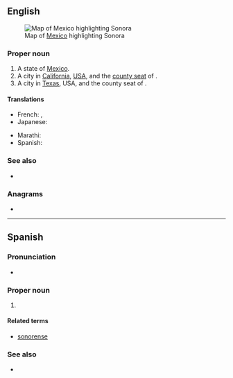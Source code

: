 {{also|sonora}}
==English==
[[File:Mexico map, MX-SON.svg|thumb|Map of [[Mexico]] highlighting Sonora]]

===Proper noun===
{{en-proper noun}}

# A state of [[Mexico]].
# A city in [[California]], [[USA]], and the [[county seat]] of {{l|en|Tuolumne County}}.
# A city in [[Texas]], USA, and the county seat of {{l|en|Sutton County}}.

====Translations====
{{trans-top|state of Mexico}}
* French: {{t|fr|la Sonore|f}}, {{t|fr|le Sonora|m}}
* Japanese: {{t|ja|ソノラ|tr=Sonora}}
{{trans-mid}}
* Marathi: {{t|mr|सोनोरा|n|tr=sonorā|sc=Deva}}
* Spanish: {{t+|es|Sonora|f}}
{{trans-bottom}}

===See also===
* {{pedia|Sonora (disambiguation)|Sonora}}

{{C|en|States of Mexico||California, USA|Texas, USA}}

===Anagrams===
* {{anagrams|en|Rosano}}

----

==Spanish==

===Pronunciation===
* {{es-IPA}}

===Proper noun===
{{es-proper noun|f}}

# {{place|es|state|c/Mexico}}

====Related terms====
* [[sonorense]]

===See also===
* {{pedialite|lang=es}}